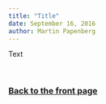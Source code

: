 ```yaml
---
title: "Title"
date: September 16, 2016
author: Martin Papenberg
---
```


Text

&nbsp;

### <a href="index.html">Back to the front page</a>

&nbsp;

